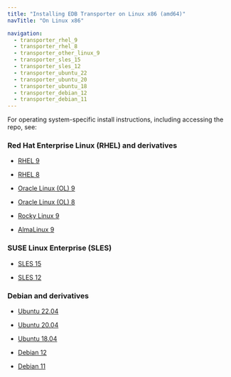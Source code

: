 ```yaml
---
title: "Installing EDB Transporter on Linux x86 (amd64)"
navTitle: "On Linux x86"

navigation:
  - transporter_rhel_9
  - transporter_rhel_8
  - transporter_other_linux_9
  - transporter_sles_15
  - transporter_sles_12
  - transporter_ubuntu_22
  - transporter_ubuntu_20
  - transporter_ubuntu_18
  - transporter_debian_12
  - transporter_debian_11
---
```


For operating system-specific install instructions, including accessing the repo, see:

### Red Hat Enterprise Linux (RHEL) and derivatives

- [RHEL 9](transporter_rhel_9)

- [RHEL 8](transporter_rhel_8)

- [Oracle Linux (OL) 9](transporter_rhel_9)

- [Oracle Linux (OL) 8](transporter_rhel_8)

- [Rocky Linux 9](transporter_other_linux_9)

- [AlmaLinux 9](transporter_other_linux_9)

### SUSE Linux Enterprise (SLES)

- [SLES 15](transporter_sles_15)

- [SLES 12](transporter_sles_12)

### Debian and derivatives

- [Ubuntu 22.04](transporter_ubuntu_22)

- [Ubuntu 20.04](transporter_ubuntu_20)

- [Ubuntu 18.04](transporter_ubuntu_18)

- [Debian 12](transporter_debian_12)

- [Debian 11](transporter_debian_11)
